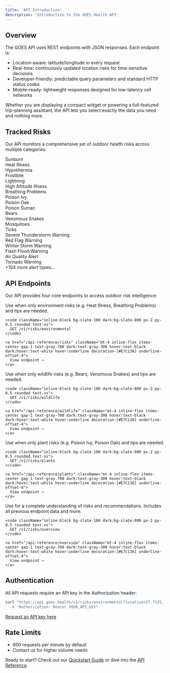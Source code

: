 ```yaml
---
title: 'API Introduction'
description: 'Introduction to the GOES Health API'
---
```


## Overview

The GOES API uses REST endpoints with JSON responses. Each endpoint is:

- Location-aware: latitude/longitude in every request
- Real-time: continuously updated location risks for time-sensitive decisions
- Developer-friendly: predictable query parameters and standard HTTP status codes
- Mobile-ready: lightweight responses designed for low-latency cell networks

Whether you are displaying a compact widget or powering a full-featured trip-planning assistant, the API lets you select exactly the data you need and nothing more.

## Tracked Risks

Our API monitors a comprehensive set of outdoor health risks across multiple categories:

<CardGroup cols={2}>
  <Card title="Weather & Climate" icon="cloud-sun">
    <div className="space-y-2">
      <div className="flex items-center gap-2">
        <div className="w-2 h-2 rounded-full bg-red-500"/>
        <div>Sunburn</div>
      </div>
      <div className="flex items-center gap-2">
        <div className="w-2 h-2 rounded-full bg-yellow-500"/>
        <div>Heat Illness</div>
      </div>
      <div className="flex items-center gap-2">
        <div className="w-2 h-2 rounded-full bg-blue-500"/>
        <div>Hypothermia</div>
      </div>
      <div className="flex items-center gap-2">
        <div className="w-2 h-2 rounded-full bg-blue-300"/>
        <div>Frostbite</div>
      </div>
      <div className="flex items-center gap-2">
        <div className="w-2 h-2 rounded-full bg-purple-500"/>
        <div>Lightning</div>
      </div>
    </div>
  </Card>

  <Card title="Terrain & Air Quality" icon="mountain">
    <div className="space-y-2">
      <div className="flex items-center gap-2">
        <div className="w-2 h-2 rounded-full bg-indigo-500"/>
        <div>High Altitude Illness</div>
      </div>
      <div className="flex items-center gap-2">
        <div className="w-2 h-2 rounded-full bg-cyan-500"/>
        <div>Breathing Problems</div>
      </div>
    </div>
  </Card>

  <Card title="Flora Hazards" icon="leaf">
    <div className="space-y-2">
      <div className="flex items-center gap-2">
        <div className="w-2 h-2 rounded-full bg-green-600"/>
        <div>Poison Ivy</div>
      </div>
      <div className="flex items-center gap-2">
        <div className="w-2 h-2 rounded-full bg-green-500"/>
        <div>Poison Oak</div>
      </div>
      <div className="flex items-center gap-2">
        <div className="w-2 h-2 rounded-full bg-green-400"/>
        <div>Poison Sumac</div>
      </div>
    </div>
  </Card>

  <Card title="Wildlife & Insects" icon="paw">
    <div className="space-y-2">
      <div className="flex items-center gap-2">
        <div className="w-2 h-2 rounded-full bg-amber-700"/>
        <div>Bears</div>
      </div>
      <div className="flex items-center gap-2">
        <div className="w-2 h-2 rounded-full bg-orange-500"/>
        <div>Venomous Snakes</div>
      </div>
      <div className="flex items-center gap-2">
        <div className="w-2 h-2 rounded-full bg-gray-500"/>
        <div>Mosquitoes</div>
      </div>
      <div className="flex items-center gap-2">
        <div className="w-2 h-2 rounded-full bg-amber-800"/>
        <div>Ticks</div>
      </div>
    </div>
  </Card>

  <Card title="National Alerts" icon="triangle-exclamation">
    <div className="space-y-2">
      <div className="flex items-center gap-2">
        <div className="w-2 h-2 rounded-full bg-red-600"/>
        <div>Severe Thunderstorm Warning</div>
      </div>
      <div className="flex items-center gap-2">
        <div className="w-2 h-2 rounded-full bg-orange-600"/>
        <div>Red Flag Warning</div>
      </div>
      <div className="flex items-center gap-2">
        <div className="w-2 h-2 rounded-full bg-blue-600"/>
        <div>Winter Storm Warning</div>
      </div>
      <div className="flex items-center gap-2">
        <div className="w-2 h-2 rounded-full bg-purple-600"/>
        <div>Flash Flood Warning</div>
      </div>
      <div className="flex items-center gap-2">
        <div className="w-2 h-2 rounded-full bg-slate-600"/>
        <div>Air Quality Alert</div>
      </div>
      <div className="flex items-center gap-2">
        <div className="w-2 h-2 rounded-full bg-rose-600"/>
        <div>Tornado Warning</div>
      </div>
      <div className="mt-2 text-sm text-gray-600 dark:text-gray-400">
        +104 more alert types...
      </div>
    </div>
  </Card>
</CardGroup>

## API Endpoints

Our API provides four core endpoints to access outdoor risk intelligence:

<CardGroup cols={3}>
  <Card title="Environmental Risks">
    Use when only environment risks (e.g. Heat Illness, Breathing Problems) and tips are needed.

    <code className="inline-block bg-slate-100 dark:bg-slate-800 px-2 py-0.5 rounded text-xs">
      GET /v1/risks/environmental
    </code>

    <a href="/api-reference/risks" className="mt-4 inline-flex items-center gap-1 text-gray-700 dark:text-gray-300 hover:text-black dark:hover:text-white hover:underline decoration-[#E7C136] underline-offset-4">
      View endpoint →
    </a>
  </Card>

  <Card title="Wildlife Risks">
    Use when only wildlife risks (e.g. Bears, Venomous Snakes) and tips are needed.

    <code className="inline-block bg-slate-100 dark:bg-slate-800 px-2 py-0.5 rounded text-xs">
      GET /v1/risks/wildlife
    </code>

    <a href="/api-reference/wildlife" className="mt-4 inline-flex items-center gap-1 text-gray-700 dark:text-gray-300 hover:text-black dark:hover:text-white hover:underline decoration-[#E7C136] underline-offset-4">
      View endpoint →
    </a>
  </Card>

  <Card title="Plant Risks">
    Use when only plant risks (e.g. Poison Ivy, Poison Oak) and tips are needed.

    <code className="inline-block bg-slate-100 dark:bg-slate-800 px-2 py-0.5 rounded text-xs">
      GET /v1/risks/plants
    </code>

    <a href="/api-reference/plants" className="mt-4 inline-flex items-center gap-1 text-gray-700 dark:text-gray-300 hover:text-black dark:hover:text-white hover:underline decoration-[#E7C136] underline-offset-4">
      View endpoint →
    </a>
  </Card>

  <Card title="Overview & Summary">
    Use for a complete understanding of risks and recommendations. Includes all previous endpoint data and more.

    <code className="inline-block bg-slate-100 dark:bg-slate-800 px-2 py-0.5 rounded text-xs">
      GET /v1/risks/overview
    </code>

    <a href="/api-reference/overview" className="mt-4 inline-flex items-center gap-1 text-gray-700 dark:text-gray-300 hover:text-black dark:hover:text-white hover:underline decoration-[#E7C136] underline-offset-4">
      View endpoint →
    </a>
  </Card>
</CardGroup>

## Authentication

All API requests require an API key in the Authorization header:

```bash
curl "https://api.goes.health/v1/risks/environmental?location=37.7325,-119.5581" \
  -H "Authorization: Bearer YOUR_API_KEY"
```

[Request an API key here](mailto:api@goes.health?subject=API%20Key%20Request)

## Rate Limits

- 600 requests per minute by default
- Contact us for higher volume needs

Ready to start? Check out our [Quickstart Guide](/documentation/quickstart) or dive into the [API Reference](/api-reference/risks).